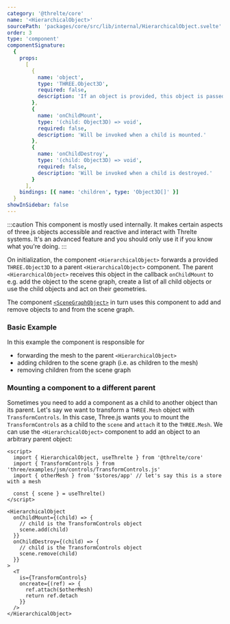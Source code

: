 ```yaml
---
category: '@threlte/core'
name: '<HierarchicalObject>'
sourcePath: 'packages/core/src/lib/internal/HierarchicalObject.svelte'
order: 3
type: 'component'
componentSignature:
  {
    props:
      [
        {
          name: 'object',
          type: 'THREE.Object3D',
          required: false,
          description: 'If an object is provided, this object is passed to the upstream onChildMount and onChildDestroy methods.'
        },
        {
          name: 'onChildMount',
          type: '(child: Object3D) => void',
          required: false,
          description: 'Will be invoked when a child is mounted.'
        },
        {
          name: 'onChildDestroy',
          type: '(child: Object3D) => void',
          required: false,
          description: 'Will be invoked when a child is destroyed.'
        }
      ],
    bindings: [{ name: 'children', type: 'Object3D[]' }]
  }
showInSidebar: false
---
```


:::caution
This component is mostly used internally. It makes certain aspects of three.js objects accessible
and reactive and interact with Threlte systems. It's an advanced feature and you should only use
it if you know what you're doing.
:::

On initialization, the component `<HierarchicalObject>` forwards a provided `THREE.Object3D` to a parent `<HierarchicalObject>` component. The parent `<HierarchicalObject>` receives this object in the callback `onChildMount` to e.g. add the object to the scene graph, create a list of all child objects or use the child objects and act on their geometries.

The component [`<SceneGraphObject>`](/docs/reference/core/scene-graph-object) in turn uses this component to add and remove objects to and from the scene graph.

### Basic Example

In this example the component is responsible for

- forwarding the mesh to the parent `<HierarchicalObject>`
- adding children to the scene graph (i.e. as children to the mesh)
- removing children from the scene graph

### Mounting a component to a different parent

Sometimes you need to add a component as a child to another object than its parent. Let's say we want to transform a `THREE.Mesh` object with `TransformControls`. In this case, Three.js wants you to mount the `TransformControls` as a child to the `scene` and `attach` it to the `THREE.Mesh`. We can use the `<HierarchicalObject>` component to add an object to an arbitrary parent object:

```svelte
<script>
  import { HierarchicalObject, useThrelte } from '@threlte/core'
  import { TransformControls } from 'three/examples/jsm/controls/TransformControls.js'
  import { otherMesh } from '$stores/app' // let's say this is a store with a mesh

  const { scene } = useThrelte()
</script>

<HierarchicalObject
  onChildMount={(child) => {
    // child is the TransformControls object
    scene.add(child)
  }}
  onChildDestroy={(child) => {
    // child is the TransformControls object
    scene.remove(child)
  }}
>
  <T
    is={TransformControls}
    oncreate={(ref) => {
      ref.attach($otherMesh)
      return ref.detach
    }}
  />
</HierarchicalObject>
```
